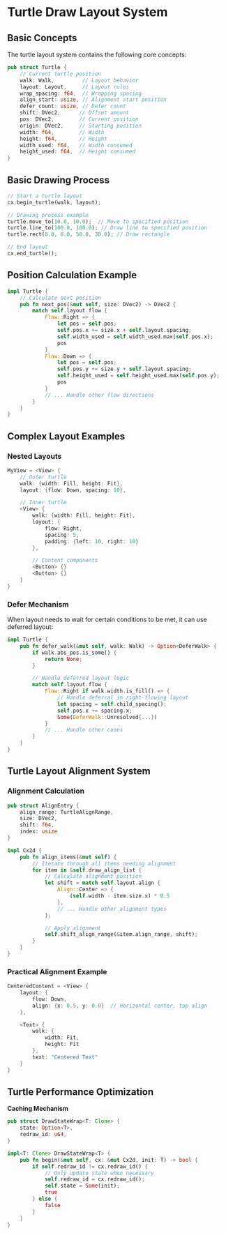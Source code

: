 # Turtle Draw Layout System

## Basic Concepts

The turtle layout system contains the following core concepts:

```rust
pub struct Turtle {
    // Current turtle position
    walk: Walk,         // Layout behavior
    layout: Layout,     // Layout rules
    wrap_spacing: f64,  // Wrapping spacing
    align_start: usize, // Alignment start position
    defer_count: usize, // Defer count
    shift: DVec2,      // Offset amount
    pos: DVec2,        // Current position
    origin: DVec2,     // Starting position
    width: f64,        // Width
    height: f64,       // Height
    width_used: f64,   // Width consumed
    height_used: f64,  // Height consumed
}
```

## Basic Drawing Process

```rust
// Start a turtle layout
cx.begin_turtle(walk, layout);

// Drawing process example
turtle.move_to(10.0, 10.0);  // Move to specified position
turtle.line_to(100.0, 100.0); // Draw line to specified position
turtle.rect(0.0, 0.0, 50.0, 30.0); // Draw rectangle

// End layout
cx.end_turtle();
```

## Position Calculation Example

```rust
impl Turtle {
    // Calculate next position
    pub fn next_pos(&mut self, size: DVec2) -> DVec2 {
        match self.layout.flow {
            Flow::Right => {
                let pos = self.pos;
                self.pos.x += size.x + self.layout.spacing;
                self.width_used = self.width_used.max(self.pos.x);
                pos
            }
            Flow::Down => {
                let pos = self.pos;
                self.pos.y += size.y + self.layout.spacing;
                self.height_used = self.height_used.max(self.pos.y);
                pos
            }
            // ... Handle other flow directions
        }
    }
}
```

## Complex Layout Examples

### Nested Layouts

```rust
MyView = <View> {
    // Outer turtle
    walk: {width: Fill, height: Fit},
    layout: {flow: Down, spacing: 10},

    // Inner turtle
    <View> {
        walk: {width: Fill, height: Fit},
        layout: {
            flow: Right,
            spacing: 5,
            padding: {left: 10, right: 10}
        },

        // Content components
        <Button> {}
        <Button> {}
    }
}
```

### Defer Mechanism

When layout needs to wait for certain conditions to be met, it can use deferred layout:

```rust
impl Turtle {
    pub fn defer_walk(&mut self, walk: Walk) -> Option<DeferWalk> {
        if walk.abs_pos.is_some() {
            return None;
        }

        // Handle deferred layout logic
        match self.layout.flow {
            Flow::Right if walk.width.is_fill() => {
                // Handle deferral in right-flowing layout
                let spacing = self.child_spacing();
                self.pos.x += spacing.x;
                Some(DeferWalk::Unresolved{...})
            }
            // ... Handle other cases
        }
    }
}
```

## Turtle Layout Alignment System

### Alignment Calculation

```rust
pub struct AlignEntry {
    align_range: TurtleAlignRange,
    size: DVec2,
    shift: f64,
    index: usize
}

impl Cx2d {
    pub fn align_items(&mut self) {
        // Iterate through all items needing alignment
        for item in &self.draw_align_list {
            // Calculate alignment position
            let shift = match self.layout.align {
                Align::Center => {
                    (self.width - item.size.x) * 0.5
                },
                // ... Handle other alignment types
            };

            // Apply alignment
            self.shift_align_range(&item.align_range, shift);
        }
    }
}
```

### Practical Alignment Example

```rust
CenteredContent = <View> {
    layout: {
        flow: Down,
        align: {x: 0.5, y: 0.0}  // Horizontal center, top align
    },

    <Text> {
        walk: {
            width: Fit,
            height: Fit
        },
        text: "Centered Text"
    }
}
```
## Turtle Performance Optimization

**Caching Mechanism**

```rust
pub struct DrawStateWrap<T: Clone> {
    state: Option<T>,
    redraw_id: u64,
}

impl<T: Clone> DrawStateWrap<T> {
    pub fn begin(&mut self, cx: &mut Cx2d, init: T) -> bool {
        if self.redraw_id != cx.redraw_id() {
            // Only update state when necessary
            self.redraw_id = cx.redraw_id();
            self.state = Some(init);
            true
        } else {
            false
        }
    }
}
```
